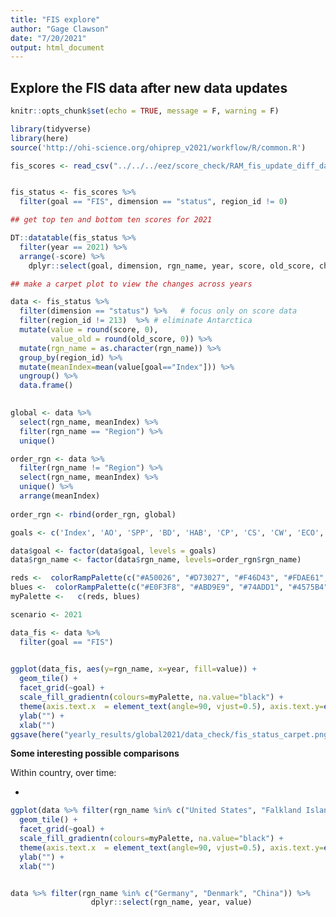 ```yaml
---
title: "FIS explore"
author: "Gage Clawson"
date: "7/20/2021"
output: html_document
---
```


## Explore the FIS data after new data updates

```r
knitr::opts_chunk$set(echo = TRUE, message = F, warning = F)

library(tidyverse)
library(here)
source('http://ohi-science.org/ohiprep_v2021/workflow/R/common.R')
```

```r
fis_scores <- read_csv("../../../eez/score_check/RAM_fis_update_diff_data_2021-06-04.csv") 


fis_status <- fis_scores %>%
  filter(goal == "FIS", dimension == "status", region_id != 0)

## get top ten and bottom ten scores for 2021

DT::datatable(fis_status %>%
  filter(year == 2021) %>%
  arrange(-score) %>%
    dplyr::select(goal, dimension, rgn_name, year, score, old_score, change))

## make a carpet plot to view the changes across years 

data <- fis_status %>%
  filter(dimension == "status") %>%   # focus only on score data
  filter(region_id != 213)  %>% # eliminate Antarctica
  mutate(value = round(score, 0),
         value_old = round(old_score, 0)) %>%
  mutate(rgn_name = as.character(rgn_name)) %>%
  group_by(region_id) %>% 
  mutate(meanIndex=mean(value[goal=="Index"])) %>%
  ungroup() %>%
  data.frame()
  

global <- data %>%
  select(rgn_name, meanIndex) %>%
  filter(rgn_name == "Region") %>%
  unique()

order_rgn <- data %>%
  filter(rgn_name != "Region") %>%
  select(rgn_name, meanIndex) %>%
  unique() %>%
  arrange(meanIndex)
  
order_rgn <- rbind(order_rgn, global)

goals <- c('Index', 'AO', 'SPP', 'BD', 'HAB', 'CP', 'CS', 'CW', 'ECO', 'LE', 'LIV', 'FIS', 'FP', 'FIS', 'ICO', 'SP', 'LSP', 'NP', 'TR')

data$goal <- factor(data$goal, levels = goals)
data$rgn_name <- factor(data$rgn_name, levels=order_rgn$rgn_name)

reds <-  colorRampPalette(c("#A50026", "#D73027", "#F46D43", "#FDAE61", "#FEE090"), space="Lab")(65)
blues <-  colorRampPalette(c("#E0F3F8", "#ABD9E9", "#74ADD1", "#4575B4", "#313695"))(35)
myPalette <-   c(reds, blues)

scenario <- 2021

data_fis <- data %>%
  filter(goal == "FIS")
  

ggplot(data_fis, aes(y=rgn_name, x=year, fill=value)) + 
  geom_tile() +
  facet_grid(~goal) + 
  scale_fill_gradientn(colours=myPalette, na.value="black") +
  theme(axis.text.x  = element_text(angle=90, vjust=0.5), axis.text.y=element_text(size=10)) +
  ylab("") + 
  xlab("")
ggsave(here("yearly_results/global2021/data_check/fis_status_carpet.png"), width=20, height=35)

```


**Some interesting possible comparisons**

Within country, over time:

 - 
    
    

```r
ggplot(data %>% filter(rgn_name %in% c("United States", "Falkland Islands", "China", "Lithuania", "North Korea", "Norway", "Denmark", "Germany", "New Zealand")), aes(y=rgn_name, x=year, fill=value)) + 
  geom_tile() +
  facet_grid(~goal) + 
  scale_fill_gradientn(colours=myPalette, na.value="black") +
  theme(axis.text.x  = element_text(angle=90, vjust=0.5), axis.text.y=element_text(size=10)) +
  ylab("") + 
  xlab("") 


data %>% filter(rgn_name %in% c("Germany", "Denmark", "China")) %>%
                  dplyr::select(rgn_name, year, value)

  
  
```


 
